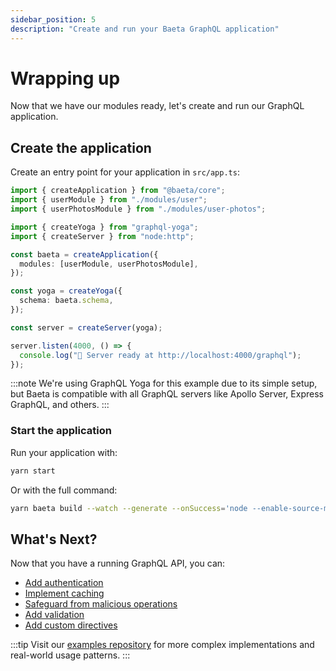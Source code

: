 ```yaml
---
sidebar_position: 5
description: "Create and run your Baeta GraphQL application"
---
```


# Wrapping up

Now that we have our modules ready, let's create and run our GraphQL application.

## Create the application

Create an entry point for your application in `src/app.ts`:

```typescript
import { createApplication } from "@baeta/core";
import { userModule } from "./modules/user";
import { userPhotosModule } from "./modules/user-photos";

import { createYoga } from "graphql-yoga";
import { createServer } from "node:http";

const baeta = createApplication({
  modules: [userModule, userPhotosModule],
});

const yoga = createYoga({
  schema: baeta.schema,
});

const server = createServer(yoga);

server.listen(4000, () => {
  console.log("🚀 Server ready at http://localhost:4000/graphql");
});
```

:::note
We're using GraphQL Yoga for this example due to its simple setup, but Baeta is compatible with all GraphQL servers like Apollo Server, Express GraphQL, and others.
:::

### Start the application

Run your application with:

```bash
yarn start
```

Or with the full command:

```bash
yarn baeta build --watch --generate --onSuccess='node --enable-source-maps dist/app.js'
```

## What's Next?

Now that you have a running GraphQL API, you can:

- [Add authentication](../extensions/authorization)
- [Implement caching](../extensions/caching)
- [Safeguard from malicious operations](../extensions/complexity)
- [Add validation](../plugins/builtin-directives)
- [Add custom directives](../guides/directives)

:::tip
Visit our [examples repository](https://github.com/andreisergiu98/baeta/tree/chore/examples/examples) for more complex implementations and real-world usage patterns.
:::
